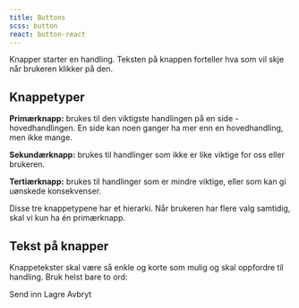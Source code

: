 ```yaml
---
title: Buttons
scss: button
react: button-react
---
```



Knapper starter en handling. Teksten på knappen forteller hva som vil skje når brukeren klikker på den.

<Example />

## Knappetyper

**Primærknapp:** brukes til den viktigste handlingen på en side - hovedhandlingen. En side kan noen ganger ha mer enn en hovedhandling, men ikke mange.

**Sekundærknapp:** brukes til handlinger som ikke er like viktige for oss eller brukeren.

**Tertiærknapp:** brukes til handlinger som er mindre viktige, eller som kan gi uønskede konsekvenser.

Disse tre knappetypene har et hierarki. Når brukeren har flere valg samtidig, skal vi kun ha én primærknapp.

## Tekst på knapper

Knappetekster skal være så enkle og korte som mulig og skal oppfordre til handling. Bruk helst bare to ord:

<PrimaryButton className="jkl-spacing--right-2">Send inn</PrimaryButton>
<SecondaryButton className="jkl-spacing--right-2">Lagre</SecondaryButton>
<TertiaryButton>Avbryt</TertiaryButton>
